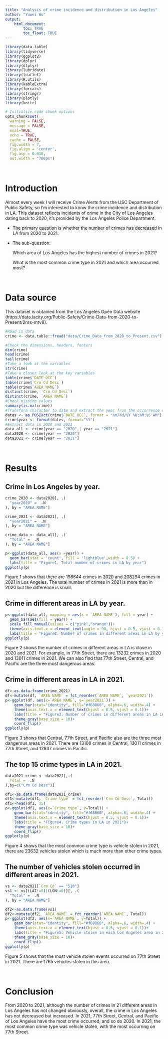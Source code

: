 ```yaml
---
title: "Analysis of crime incidence and distribution in Los Angeles"
author: "Yuwei Wu"
output: 
    html_document:
        toc: TRUE
        toc_float: TRUE
---
```



```r
library(data.table)
library(tidyverse)
library(ggplot2)
library(dplyr)
library(dtplyr)
library(lubridate)
library(leaflet)
library(R.utils)
library(kableExtra)
library(forcats)
library(stringr)
library(plotly)
library(knitr)
```

```r
# Initialize code chunk options
opts_chunk$set(
  warning = FALSE,
  message = FALSE,
  eval=TRUE,
  echo = TRUE,
  cache = FALSE,
  fig.width = 7, 
  fig.align = 'center',
  fig.asp = 0.618,
  out.width = "700px")
```

<br>

# Introduction
Almost every week I will receive Crime Alerts from the USC Department of Public Safety, so I'm interested to know the crime incidence and distribution in LA. This dataset reflects incidents of crime in the City of Los Angeles dating back to 2020, it's provided by the Los Angeles Police Department. 
<br>


- The primary question is whether the number of crimes has decreased in LA from 2020 to 2021.

- The sub-question: 

  Which area of Los Angeles has the highest number of crimes in 2021?
  
  What is the most common crime type in 2021 and which area occurred most?

<br>

# Data source
This dataset is obtained from the Los Angeles Open Data website (https://data.lacity.org/Public-Safety/Crime-Data-from-2020-to-Present/2nrs-mtv8).

```r
#Read in data
crime <- data.table::fread("data/Crime_Data_from_2020_to_Present.csv")
```

```r
#Check the dimensions, headers, footers
dim(crime)
head(crime)
tail(crime)
#Take a look at the variables
str(crime)
#Take a closer look at the key variables
table(crime$`DATE OCC`)
table(crime$`Crm Cd Desc`)
table(crime$`AREA NAME`)
distinct(crime, `Crm Cd Desc`)
distinct(crime, `AREA NAME`)
#Check missing values
summary(is.na(crime))
#Transform character to date and extract the year from the occurrence date then add a new column named "year"
dates <- as.POSIXct(crime$`DATE OCC`, format = "%m/%d/%Y %H:%M:%S AM")
crime$year <- format(dates, format="%Y")
#Extract data in 2020 and 2021
data_all <- crime[year == "2020" | year == "2021"]
data2020 <- crime[year == "2020"]
data2021 <- crime[year == "2021"]
```

<br>

# Results
## Crime in Los Angeles by year.
```r
crime_2020 <- data2020[, .(
  "year2020" =  .N
), by = "AREA NAME"]

crime_2021 <- data2021[, .(
  "year2021" =  .N
), by = "AREA NAME"]

crime_data <- data_all[, .(
  "Total" =  .N
), by = "AREA NAME"]
```

```r
p<-ggplot(data_all, aes(x =year)) + 
  geom_bar(stat = 'count', fill = 'lightblue',width = 0.5) + 
  labs(title = "Figure1. Total number of crimes in LA by year")
ggplotly(p)
```

  Figure 1 shows that there are 198644 crimes in 2020 and 208294 crimes in 2021 in Los Angeles. The total number of crimes in 2021 is more than in 2020 but the difference is small.
  
## Crime in different areas in LA by year.
```r
p<-ggplot(data_all, mapping = aes(x = `AREA NAME`), fill = year) + 
  geom_bar(aes(fill = year)) + 
  scale_fill_manual(values = c("pink","orange"))+
  theme(axis.text.x = element_text(angle = 90, hjust = 0.5, vjust = 0.1))+
  labs(title = "Figure2. Number of crimes in different areas in LA by year", x = "AREA NAME")
ggplotly(p)
```

  Figure 2 shows the number of crimes in different areas in LA is close in 2020 and 2021. For example, in 77th Street, there are 13232 crimes in 2020 and 13011 crimes in 2021. We can also find that 77th Street, Central, and Pacific are the three most dangerous areas.
  
## Crime in different areas in LA in 2021.
```r
df<-as.data.frame(crime_2021)
df<-mutate(df, `AREA NAME` = fct_reorder(`AREA NAME`, `year2021`))
p<-ggplot(df, aes(x=`AREA NAME`, y=`year2021`)) +
    geom_bar(stat="identity", fill="#f68060", alpha=.6, width=.4) +
    theme(axis.text.x = element_text(hjust = 0.5, vjust = 0.1))+
    labs(title = "Figure3. Number of crimes in different areas in LA in 2021")+    
    theme_gray(base_size = 10)+
    coord_flip()
ggplotly(p)
```

  Figure 3 shows that Central, 77th Street, and Pacific also are the three most dangerous areas in 2021. There are 13108 crimes in Central, 13011 crimes in 77th Street, and 12837 crimes in Pacific.

## The top 15 crime types in LA in 2021.
```r
data2021_crime <- data2021[,.(
  Total =  .N
),by=c("Crm Cd Desc")]

df1<-as.data.frame(data2021_crime)
df1<-mutate(df1, `Crime type` = fct_reorder(`Crm Cd Desc`, Total))   
df1<-head(df1, 15) 
p<-ggplot(df1, aes(x=`Crime type`, y=Total)) +
    geom_bar(stat="identity", fill="#f68060", alpha=.6, width=.4) +
    theme(axis.text.x = element_text(hjust = 0.5, vjust = 0.1))+
    labs(title = "Figure4. Crime types in LA in 2021")+
    theme_gray(base_size = 10)+
    coord_flip()
ggplotly(p)
```

  Figure 4 shows that the most common crime type is vehicle stolen in 2021, there are 23632 vehicles stolen which is much more than other crime types. 


## The number of vehicles stolen occurred in different areas in 2021.
```r
vs <- data2021[`Crm Cd` == "510"]
vs1 <- vs[(LAT!=0)|(LON!=0)][, .(
  "Total" =  .N
), by = "AREA NAME"]

df2<-as.data.frame(vs1)
df2<-mutate(df2, `AREA NAME` = fct_reorder(`AREA NAME`, Total))  
p<-ggplot(df2, aes(x=`AREA NAME`, y=Total)) +
    geom_bar(stat="identity", fill="#f68060", alpha=.6, width=.4) +
    theme(axis.text.x = element_text(hjust = 0.5, vjust = 0.1))+
    labs(title = "Figure5. Vehicle stolen in each Los Angeles area in 2021")+
    theme_gray(base_size = 10)+
    coord_flip()
ggplotly(p)
```

  Figure 5 shows that the most vehicle stolen events occurred on 77th Street in 2021. There are 1765 vehicles stolen in this area.
  
<br>
  
# Conclusion
From 2020 to 2021, although the number of crimes in 21 different areas in Los Angeles has not changed obviously, overall, the crime in Los Angeles has not decreased but increased. In 2021, 77th Street, Central, and Pacific of Los Angeles have the most crime occurred, and so do 2020. In 2021, the most common crime type was vehicle stolen, with the most occurring on 77th Street.

